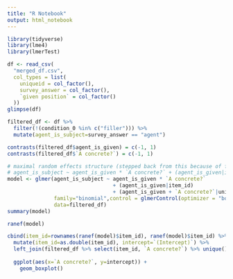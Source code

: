 ```yaml
---
title: "R Notebook"
output: html_notebook
---
```



```r
library(tidyverse)
library(lme4)
library(lmerTest)
```

```r
df <- read_csv(
  "merged_df.csv",
  col_types = list(
    uniqueid = col_factor(),
    survey_answer = col_factor(),
    `given position` = col_factor()
  ))
glimpse(df)
```
```r
filtered_df <- df %>% 
  filter(!(condition_0 %in% c("filler"))) %>% 
  mutate(agent_is_subject=survey_answer == "agent")
```

```r
contrasts(filtered_df$agent_is_given) = c(-1, 1)
contrasts(filtered_df$`A concrete?`) = c(-1, 1)
```


```r
# maximal random effects structure (stepped back from this because of failure to converge):
# agent_is_subject ~ agent_is_given * `A concrete?` + (agent_is_given|item_id) + (agent_is_given * `A concrete?`|uniqueid)
model <- glmer(agent_is_subject ~ agent_is_given * `A concrete?`
                                  + (agent_is_given|item_id)
                                  + (agent_is_given + `A concrete?`|uniqueid),
               family="binomial",control = glmerControl(optimizer = "bobyqa", optCtrl = list(maxfun=2e5)),
               data=filtered_df)
summary(model)
```


```r
ranef(model)
```

```r
cbind(item_id=rownames(ranef(model)$item_id), ranef(model)$item_id) %>% 
  mutate(item_id=as.double(item_id), intercept=`(Intercept)`) %>% 
  left_join(filtered_df %>% select(item_id, `A concrete?`) %>% unique()) %>% 
  
  ggplot(aes(x=`A concrete?`, y=intercept)) +
    geom_boxplot()
```


